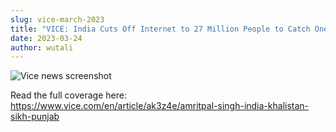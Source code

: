 ```yaml
---
slug: vice-march-2023
title: "VICE: India Cuts Off Internet to 27 Million People to Catch One Man"
date: 2023-03-24
author: wutali
---
```



![Vice news screenshot](/images/screenshot-2023-03-24-at-10.11.08-pm.png)

R﻿ead the full coverage here: <https://www.vice.com/en/article/ak3z4e/amritpal-singh-india-khalistan-sikh-punjab>